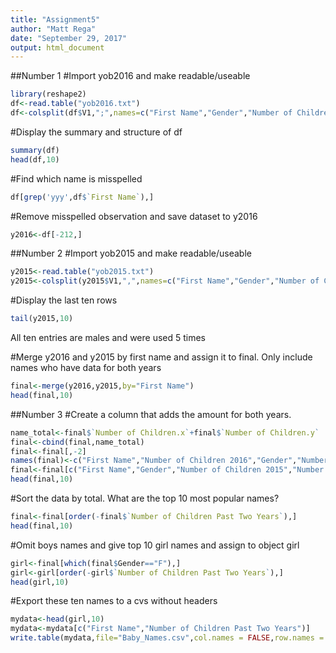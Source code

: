 ---
title: "Assignment5"
author: "Matt Rega"
date: "September 29, 2017"
output: html_document
---

##Number 1
#Import yob2016 and make readable/useable
```{r}
library(reshape2)
df<-read.table("yob2016.txt")
df<-colsplit(df$V1,";",names=c("First Name","Gender","Number of Children"))
```

#Display the summary and structure of df
```{r}
summary(df)
head(df,10)
```

#Find which name is misspelled
```{r}
df[grep('yyy',df$`First Name`),]
```

#Remove misspelled observation and save dataset to y2016
```{r}
y2016<-df[-212,]
```

##Number 2
#Import yob2015 and make readable/useable
```{r}
y2015<-read.table("yob2015.txt")
y2015<-colsplit(y2015$V1,",",names=c("First Name","Gender","Number of Children"))
```

#Display the last ten rows
```{r}
tail(y2015,10)
```
All ten entries are males and were used 5 times

#Merge y2016 and y2015 by first name and assign it to final. Only include names who have data for both years
```{r}
final<-merge(y2016,y2015,by="First Name")
head(final,10)
```

##Number 3
#Create a column that adds the amount for both years.
```{r}
name_total<-final$`Number of Children.x`+final$`Number of Children.y`
final<-cbind(final,name_total)
final<-final[,-2]
names(final)<-c("First Name","Number of Children 2016","Gender","Number of Children 2015","Number of Children Past Two Years")
final<-final[c("First Name","Gender","Number of Children 2015","Number of Children 2016","Number of Children Past Two Years")]
head(final,10)
```

#Sort the data by total. What are the top 10 most popular names?
```{r}
final<-final[order(-final$`Number of Children Past Two Years`),]
head(final,10)
```

#Omit boys names and give top 10 girl names and assign to object girl
```{r}
girl<-final[which(final$Gender=="F"),]
girl<-girl[order(-girl$`Number of Children Past Two Years`),]
head(girl,10)
```

#Export these ten names to a cvs without headers
```{r}
mydata<-head(girl,10)
mydata<-mydata[c("First Name","Number of Children Past Two Years")]
write.table(mydata,file="Baby_Names.csv",col.names = FALSE,row.names = FALSE,sep=",")
```